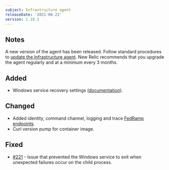 ```yaml
---
subject: Infrastructure agent
releaseDate: '2021-06-21'
version: 1.18.2
---
```


## Notes
A new version of the agent has been released. Follow standard procedures to [update the Infrastructure agent](https://docs.newrelic.com/docs/infrastructure/install-configure-manage-infrastructure/update-or-uninstall/update-infrastructure-agent).
New Relic recommends that you upgrade the agent regularly and at a minimum every 3 months.

## Added
- Windows service recovery settings ([documentation](https://docs.newrelic.com/docs/infrastructure/install-infrastructure-agent/windows-installation/install-infrastructure-monitoring-agent-windows/)).

## Changed
- Added identity, command channel, logging and trace [FedRamp endpoints](https://docs.newrelic.com/docs/security/security-privacy/compliance/fedramp-compliant-endpoints/).
- Curl version pump for container image.

## Fixed
- [#221](https://github.com/newrelic/infrastructure-agent/issues/221) - Issue that prevented the Windows service to exit when unexpected failures occur on  the child process.
